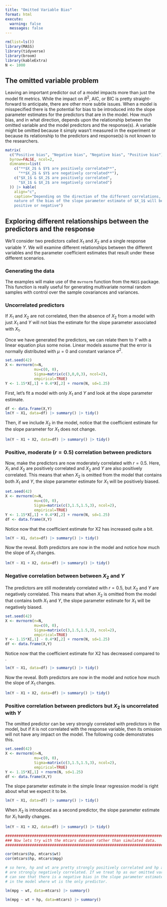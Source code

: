 ---
title: "Omitted Variable Bias"
format: html
execute: 
  warning: false
  messages: false
---

```{r initial setup}
rm(list=ls())
library(MASS)
library(tidyverse)
library(broom)
library(kableExtra)
N <- 1000
```

## The omitted variable problem
Leaving an important predictor out of a model impacts more than just the model
fit metrics. While the impact on $R^2$, AIC, or BIC is pretty straight-forward
to anticipate, there are other more subtle issues. When a model is misspecified
there is the potential for bias to be introduced into the slope parameter
estimates for the predictors that are in the model. How much bias, and in what
direction, depends upon the relationship between the omitted variable and the
model predictors and the response(s). A variable might be omitted because it
simply wasn't measured in the experiment or because its relationship to the
predictors and response(s) is not known to the researchers.

```{r}
matrix(
  c("Positive bias", "Negative bias", "Negative bias", "Positive bias"), 
  byrow=FALSE, ncol=2,
  dimnames=list(
    c("**$X_2$ & $Y$ are positively correlated**", 
      "**$X_2$ & $Y$ are negatively correlated**"),
    c("$X_1$ & $X_2$ are positively correlated", 
      "$X_1$ & $X_2$ are negatively correlated")
  )) |> kable(
    align="c",
    caption="Depending on the direction of the different correlations, the 
    nature of the bias of the slope parameter estimate of $X_1$ will be either 
    positive or negative")
```

## Exploring different relationships between the predictors and the response
We'll consider two predictors called $X_1$ and $X_2$ and a single response
variable $Y$. We will examine different relationships between the different
variables and the parameter coefficient estimates that result under these
different scenarios.

### Generating the data
The examples will make use of the `mvrnorm` function from the `MASS` package.
This function is really useful for generating multivariate normal random samples
with control over the sample covariances and variances.

### Uncorrelated predictors
If $X_1$ and $X_2$ are not correlated, then the absence of $X_2$ from a model
with just $X_1$ and $Y$ will not bias the estimate for the slope parameter
associated with $X_1$.

Once we have generated the predictors, we can relate them to $Y$ with a linear
equation plus some noise. Linear models assume that the error is normally
distributed with $\mu=0$ and constant variance $\sigma^2$.

```{r}
set.seed(42)
X <- mvrnorm(n=N,
             mu=c(0, 0),
             Sigma=matrix(c(3,0,0,3), ncol=2),
             empirical=TRUE)
Y <- 1.15*X[,1] + 0.4*X[,2] + rnorm(N, sd=1.25)
```

First, let's fit a model with only $X_1$ and $Y$ and look at the slope parameter
estimate.

```{r}
df <- data.frame(X,Y)
lm(Y ~ X1, data=df) |> summary() |> tidy()
```
Then, if we include $X_2$ in the model, notice that the coefficient estimate for
the slope parameter for $X_1$ does not change.

```{r}
lm(Y ~ X1 + X2, data=df) |> summary() |> tidy()
```

### Positive, moderate ($r=0.5$) correlation between predictors
Now, make the predictors are now moderately correlated with $r=0.5$. Here, $X_1$
and $X_2$ are positively correlated and $X_2$ and $Y$ are also positively
correlated. This means that when $X_2$ is omitted from the model that contains
both $X_1$ and $Y$, the slope parameter estimate for $X_1$ will be positively
biased.

```{r}
set.seed(42)
X <- mvrnorm(n=N,
             mu=c(0, 0),
             Sigma=matrix(c(3,1.5,1.5,3), ncol=2),
             empirical=TRUE)
Y <- 1.15*X[,1] + 0.4*X[,2] + rnorm(N, sd=1.25)
df <- data.frame(X,Y)
```

Notice now that the coefficient estimate for X2 has increased quite a bit.
```{r}
lm(Y ~ X1, data=df) |> summary() |> tidy()
```

Now the reveal. Both predictors are now in the model and notice how much the 
slope of $X_1$ changes.
```{r}
lm(Y ~ X1 + X2, data=df) |> summary() |> tidy()
```

### Negative correlation between between $X_2$ and $Y$
The predictors are still moderately correlated with $r=0.5$, but $X_2$ and $Y$
are negatively correlated. This means that when $X_2$ is omitted from the model
that contains both $X_1$ and $Y$, the slope parameter estimate for $X_1$ will be
negatively biased.

```{r}
set.seed(42)
X <- mvrnorm(n=N,
             mu=c(0, 0),
             Sigma=matrix(c(3,1.5,1.5,3), ncol=2),
             empirical=TRUE)
Y <- 1.15*X[,1] - 0.4*X[,2] + rnorm(N, sd=1.25)
df <- data.frame(X,Y)
```

Notice now that the coefficient estimate for X2 has decreased compared to .

```{r}
lm(Y ~ X1, data=df) |> summary() |> tidy()
```

Now the reveal. Both predictors are now in the model and notice how much the 
slope of $X_1$ changes.
```{r}
lm(Y ~ X1 + X2, data=df) |> summary() |> tidy()
```

### Positive correlation between predictors but $X_2$ is uncorrelated with $Y$
The omitted predictor can be very strongly correlated with predictors in the
model, but if it is not correlated with the response variable, then its omission
will not have any impact on the model. The following code demonstrates this.

```{r}
set.seed(42)
X <- mvrnorm(n=N,
             mu=c(0, 0),
             Sigma=matrix(c(3,1.5,1.5,3), ncol=2),
             empirical=TRUE)
Y <- 1.15*X[,1] + rnorm(N, sd=1.25)
df <- data.frame(X,Y)
```

The slope parameter estimate in the simple linear regression model is right 
about what we expect it to be.

```{r}
lm(Y ~ X1, data=df) |> summary() |> tidy()
```

When $X_2$ is introduced as a second predictor, the slope parameter estimate for
$X_1$ hardly changes.

```{r}
lm(Y ~ X1 + X2, data=df) |> summary() |> tidy()
```


```{r}
################################################################################
### Now lets try with the mtcars dataset rather than simulated data.
################################################################################

cor(mtcars$hp, mtcars$wt)
cor(mtcars$hp, mtcars$mpg)

# so here, hp and wt are pretty strongly positively correlated and hp and mpg
# are strongly negatively correlated. If we treat hp as our omitted variable, we
# can see that there is a negative bias in the slope parameter estimate for wt
# in the model where wt is the only predictor.

lm(mpg ~ wt, data=mtcars) |> summary()

lm(mpg ~ wt + hp, data=mtcars) |> summary()
```

